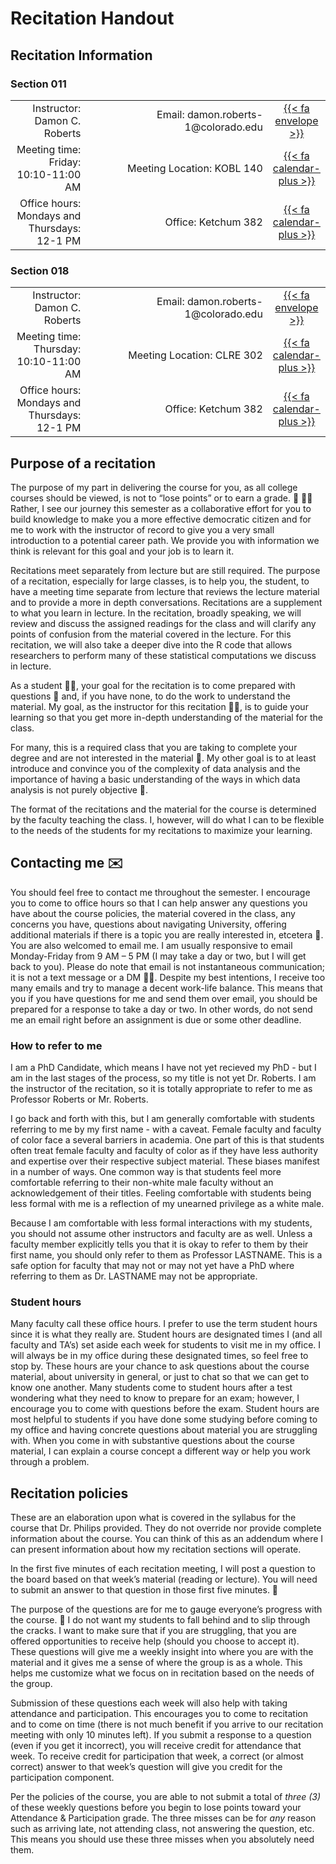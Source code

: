 # Recitation Handout {.unnumbered #sec-handout}

## Recitation Information

### Section 011

|                            |                                                                           |         |
|---------------------------:|--------------------------------------------------------------------------:|:-------:|
| Instructor: Damon C. Roberts | Email: damon.roberts-1@colorado.edu | [{{< fa envelope >}}](mailto:damon.roberts-1@colorado.edu) |
| Meeting time: Friday: 10:10-11:00 AM |   Meeting Location: KOBL 140 | [{{< fa calendar-plus >}}](https://calendar.google.com/calendar/event?action=TEMPLATE&tmeid=Nm5oaGZscGlxbWRwb3BoMjNvaGxjcXFzaWVfMjAyMzAxMjBUMTcxMDAwWiBjX2NjMTYwNWZiMjc0YTU1NjM2YTNiYzY4N2Q2M2ZhMjQ0NzhiZGQwZGZhMGFkMjM1MDFmNjkyM2IxZDQxZDc0MGZAZw&tmsrc=c_cc1605fb274a55636a3bc687d63fa24478bdd0dfa0ad23501f6923b1d41d740f%40group.calendar.google.com&scp=ALL)
| Office hours: Mondays and Thursdays: 12-1 PM| Office: Ketchum 382 | [{{< fa calendar-plus >}}](https://calendar.google.com/calendar/event?action=TEMPLATE&tmeid=MzRlMG1yZnJtNWhkdjFiam1lOHVuMGgyYTNfMjAyMzAxMTlUMTkwMDAwWiBjX2NjMTYwNWZiMjc0YTU1NjM2YTNiYzY4N2Q2M2ZhMjQ0NzhiZGQwZGZhMGFkMjM1MDFmNjkyM2IxZDQxZDc0MGZAZw&tmsrc=c_cc1605fb274a55636a3bc687d63fa24478bdd0dfa0ad23501f6923b1d41d740f%40group.calendar.google.com&scp=ALL) |


### Section 018
|                            |                                                                           |         |
|---------------------------:|--------------------------------------------------------------------------:|:-------:|
| Instructor: Damon C. Roberts | Email: damon.roberts-1@colorado.edu | [{{< fa envelope >}}](mailto:damon.roberts-1@colorado.edu) | 
| Meeting time: Thursday: 10:10-11:00 AM |   Meeting Location: CLRE 302 | [{{< fa calendar-plus >}}](https://calendar.google.com/calendar/event?action=TEMPLATE&tmeid=NHM5dnBzM2YzOHFndWM4amRsZG11ZDI0a2tfMjAyMzAxMTlUMTcxMDAwWiBjX2NjMTYwNWZiMjc0YTU1NjM2YTNiYzY4N2Q2M2ZhMjQ0NzhiZGQwZGZhMGFkMjM1MDFmNjkyM2IxZDQxZDc0MGZAZw&tmsrc=c_cc1605fb274a55636a3bc687d63fa24478bdd0dfa0ad23501f6923b1d41d740f%40group.calendar.google.com&scp=ALL)
| Office hours: Mondays and Thursdays: 12-1 PM| Office: Ketchum 382 | [{{< fa calendar-plus >}}](https://calendar.google.com/calendar/event?action=TEMPLATE&tmeid=MzRlMG1yZnJtNWhkdjFiam1lOHVuMGgyYTNfMjAyMzAxMTlUMTkwMDAwWiBjX2NjMTYwNWZiMjc0YTU1NjM2YTNiYzY4N2Q2M2ZhMjQ0NzhiZGQwZGZhMGFkMjM1MDFmNjkyM2IxZDQxZDc0MGZAZw&tmsrc=c_cc1605fb274a55636a3bc687d63fa24478bdd0dfa0ad23501f6923b1d41d740f%40group.calendar.google.com&scp=ALL) |

## Purpose of a recitation

The purpose of my part in delivering the course for you, as all college courses should be viewed, is not to "lose points" or to earn a grade. 💯 🙅‍♀️ Rather, I see our journey this semester as a collaborative effort for you to build knowledge to make you a more effective democratic citizen and for me to work with the instructor of record to give you a very small introduction to a potential career path. We provide you with information we think is relevant for this goal and your job is to learn it.

Recitations meet separately from lecture but are still required. The purpose of a recitation, especially for large classes, is to help you, the student, to have a meeting time separate from lecture that reviews the lecture material and to provide a more in depth conversations. Recitations are a supplement to what you learn in lecture. In the recitation, broadly speaking, we will review and discuss the assigned readings for the class and will clarify any points of confusion from the material covered in the lecture. For this recitation, we will also take a deeper dive into the R code that allows researchers to perform many of these statistical computations we discuss in lecture. 

As a student 🧑‍🎓, your goal for the recitation is to come prepared with questions 🙋 and, if you have none, to do the work to understand the material. My goal, as the instructor for this recitation 🧑‍🏫, is to guide your learning so that you get more in-depth understanding of the material for the class. 

For many, this is a required class that you are taking to complete your degree and are not interested in the material 🫠. My other goal is to at least introduce and convince you of the complexity of data analysis and the importance of having a basic understanding of the ways in which data analysis is not purely objective 🤯.

The format of the recitations and the material for the course is determined by the faculty teaching the class. I, however, will do what I can to be flexible to the needs of the students for my recitations to maximize your learning.

## Contacting me ✉️

You should feel free to contact me throughout the semester. I encourage you to come to office hours so that I can help answer any questions you have about the course policies, the material covered in the class, any concerns you have, questions about navigating University, offering additional materials if there is a topic you are really interested in, etcetera 🙏. You are also welcomed to email me. I am usually responsive to email Monday-Friday from 9 AM – 5 PM (I may take a day or two, but I will get back to you). Please do note that email is not instantaneous communication; it is not a text message or a DM 🙅‍♀️. Despite my best intentions, I receive too many emails and try to manage a decent work-life balance. This means that you if you have questions for me and send them over email, you should be prepared for a response to take a day or two. In other words, do not send me an email right before an assignment is due or some other deadline.

### How to refer to me

I am a PhD Candidate, which means I have not yet recieved my PhD - but I am in the last stages of the process, so my title is not yet Dr. Roberts. I am the instructor of the recitation, so it is totally appropriate to refer to me as Professor Roberts or Mr. Roberts. 

I go back and forth with this, but I am generally comfortable with students referring to me by my first name - with a caveat. Female faculty and faculty of color face a several barriers in academia. One part of this is that students often treat female faculty and faculty of color as if they have less authority and expertise over their respective subject material. These biases manifest in a number of ways. One common way is that students feel more comfortable referring to their non-white male faculty without an acknowledgement of their titles. Feeling comfortable with students being less formal with me is a reflection of my unearned privilege as a white male.

Because I am comfortable with less formal interactions with my students, you should not assume other instructors and faculty are as well. Unless a faculty member explicitly tells you that it is okay to refer to them by their first name, you should only refer to them as Professor LASTNAME. This is a safe option for faculty that may not or may not yet have a PhD where referring to them as Dr. LASTNAME may not be appropriate.

### Student hours

Many faculty call these office hours. I prefer to use the term student hours since it is what they really are. Student hours are designated times I (and all faculty and TA’s) set aside each week for students to visit me in my office. I will always be in my office during these designated times, so feel free to stop by. These hours are your chance to ask questions about the course material, about university in general, or just to chat so that we can get to know one another. Many students come to student hours after a test wondering what they need to know to prepare for an exam; however, I encourage you to come with questions before the exam. Student hours are most helpful to students if you have done some studying before coming to my office and having concrete questions about material you are struggling with. When you come in with substantive questions about the course material, I can explain a course concept a different way or help you work through a problem.

## Recitation policies

<!--
    Clean the language up a bit for this...
-->
:::{.callout-note}
These are an elaboration upon what is covered in the syllabus for the course that Dr. Philips provided. They do not override nor provide complete information about the course. You can think of this as an addendum where I can present information about how my recitation sections will operate.
:::

In the first five minutes of each recitation meeting, I will post a question to the board based on that week's material (reading or lecture). You will need to submit an answer to that question in those first five minutes. 📝

The purpose of the questions are for me to gauge everyone's progress with the course. 💪 I do not want my students to fall behind and to slip through the cracks. I want to make sure that if you are struggling, that you are offered opportunities to receive help (should you choose to accept it). These questions will give me a weekly insight into where you are with the material and it gives me a sense of where the group is as a whole. This helps me customize what we focus on in recitation based on the needs of the group.

Submission of these questions each week will also help with taking attendance and participation. This encourages you to come to recitation and to come on time (there is not much benefit if you arrive to our recitation meeting with only 10 minutes left). If you submit a response to a question (even if you get it incorrect), you will receive credit for attendance that week. To receive credit for participation that week, a correct (or almost correct) answer to that week's question will give you credit for the participation component.

:::{.callout-note}
Per the policies of the course, you are able to not submit a total of *three (3)* of these weekly questions before you begin to lose points toward your Attendance & Participation grade. The three misses can be for *any* reason such as arriving late, not attending class, not answering the question, etc. This means you should use these three misses when you absolutely need them.
:::